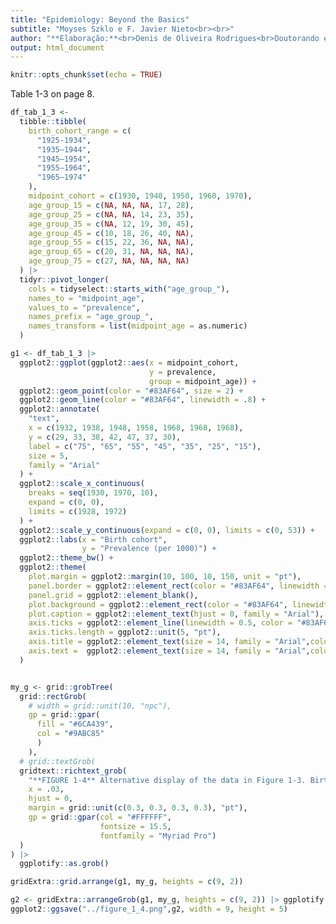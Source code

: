 ```yaml
---
title: "Epidemiology: Beyond the Basics"
subtitle: "Moyses Szklo e F. Javier Nieto<br><br>"
author: "**Elaboração:**<br>Denis de Oliveira Rodrigues<br>Doutorando em Epidemiologia em Saúde Pública<br>Escola Nacional de Saúde Pública/Fiocruz"
output: html_document
---
```


```r
knitr::opts_chunk$set(echo = TRUE)
```

Table 1-3 on page 8.

```r
df_tab_1_3 <-
  tibble::tibble(
    birth_cohort_range = c(
      "1925-1934",
      "1935–1944",
      "1945–1954",
      "1955–1964",
      "1965–1974"
    ),
    midpoint_cohort = c(1930, 1940, 1950, 1960, 1970),
    age_group_15 = c(NA, NA, NA, 17, 28),
    age_group_25 = c(NA, NA, 14, 23, 35),
    age_group_35 = c(NA, 12, 19, 30, 45),
    age_group_45 = c(10, 18, 26, 40, NA),
    age_group_55 = c(15, 22, 36, NA, NA),
    age_group_65 = c(20, 31, NA, NA, NA),
    age_group_75 = c(27, NA, NA, NA, NA)
  ) |>
  tidyr::pivot_longer(
    cols = tidyselect::starts_with("age_group_"),
    names_to = "midpoint_age",
    values_to = "prevalence",
    names_prefix = "age_group_",
    names_transform = list(midpoint_age = as.numeric)
  )
```


```r
g1 <- df_tab_1_3 |> 
  ggplot2::ggplot(ggplot2::aes(x = midpoint_cohort,
                               y = prevalence,
                               group = midpoint_age)) +
  ggplot2::geom_point(color = "#83AF64", size = 2) +
  ggplot2::geom_line(color = "#83AF64", linewidth = .8) +
  ggplot2::annotate(
    "text",
    x = c(1932, 1938, 1948, 1958, 1968, 1968, 1968),
    y = c(29, 33, 38, 42, 47, 37, 30),
    label = c("75", "65", "55", "45", "35", "25", "15"),
    size = 5,
    family = "Arial"
  ) + 
  ggplot2::scale_x_continuous(
    breaks = seq(1930, 1970, 10),
    expand = c(0, 0),
    limits = c(1928, 1972)
  ) +
  ggplot2::scale_y_continuous(expand = c(0, 0), limits = c(0, 53)) +
  ggplot2::labs(x = "Birth cohort",
                y = "Prevalence (per 1000)") +
  ggplot2::theme_bw() +
  ggplot2::theme(
    plot.margin = ggplot2::margin(10, 100, 10, 150, unit = "pt"),
    panel.border = ggplot2::element_rect(color = "#83AF64", linewidth = 1.5),
    panel.grid = ggplot2::element_blank(),
    plot.background = ggplot2::element_rect(color = "#83AF64", linewidth = 0.5),
    plot.caption = ggplot2::element_text(hjust = 0, family = "Arial"),
    axis.ticks = ggplot2::element_line(linewidth = 0.5, color = "#83AF64"),
    axis.ticks.length = ggplot2::unit(5, "pt"),
    axis.title = ggplot2::element_text(size = 14, family = "Arial",color = "black"),
    axis.text =  ggplot2::element_text(size = 14, family = "Arial",color = "black"),
  )


my_g <- grid::grobTree(
  grid::rectGrob(
    # width = grid::unit(10, "npc"),
    gp = grid::gpar(
      fill = "#6CA439",
      col = "#9ABC85"
      )
    ),
  # grid::textGrob(
  gridtext::richtext_grob(
    "**FIGURE 1-4** Alternative display of the data in Figure 1-3. Birth cohorts are represented in the x-axis. The lines represent <br>age groups (labeled using italicized numbers representing the midpoints, in years).",
    x = .03,
    hjust = 0,
    margin = grid::unit(c(0.3, 0.3, 0.3, 0.3), "pt"),
    gp = grid::gpar(col = "#FFFFFF",
                    fontsize = 15.5,
                    fontfamily = "Myriad Pro")
  )
) |> 
  ggplotify::as.grob()
```

```r
gridExtra::grid.arrange(g1, my_g, heights = c(9, 2))
```

```r

g2 <- gridExtra::arrangeGrob(g1, my_g, heights = c(9, 2)) |> ggplotify::as.ggplot()
ggplot2::ggsave("../figure_1_4.png",g2, width = 9, height = 5)

```
